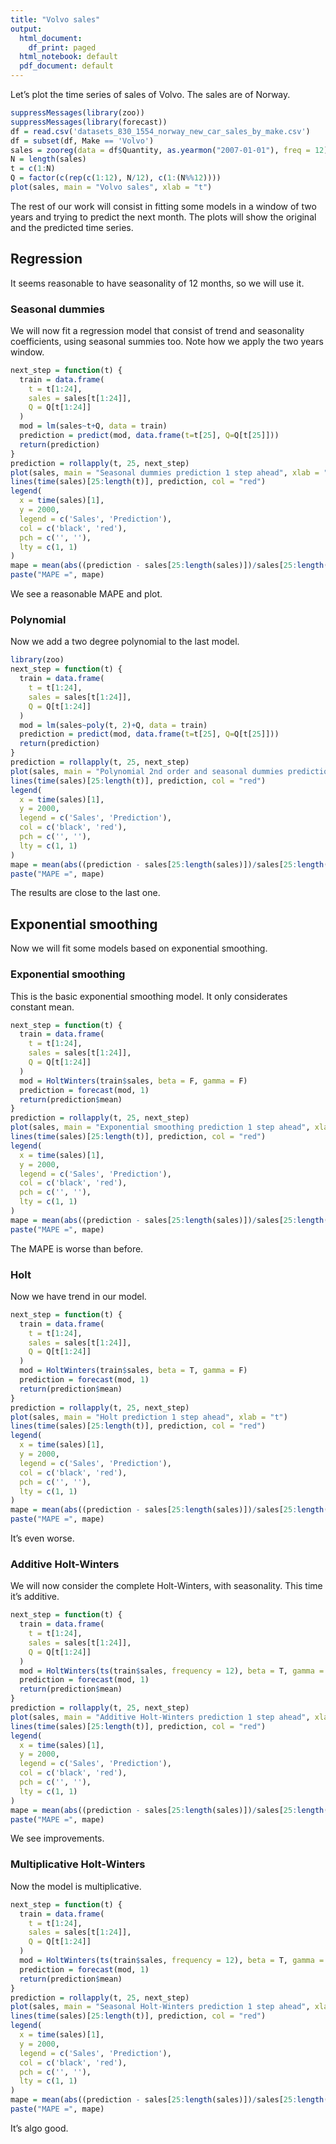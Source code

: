 ```yaml
---
title: "Volvo sales"
output:
  html_document:
    df_print: paged
  html_notebook: default
  pdf_document: default
---
```


Let's plot the time series of sales of Volvo. The sales are of Norway.

```r
suppressMessages(library(zoo))
suppressMessages(library(forecast))
df = read.csv('datasets_830_1554_norway_new_car_sales_by_make.csv')
df = subset(df, Make == 'Volvo')
sales = zooreg(data = df$Quantity, as.yearmon("2007-01-01"), freq = 12)
N = length(sales)
t = c(1:N)
Q = factor(c(rep(c(1:12), N/12), c(1:(N%%12))))
plot(sales, main = "Volvo sales", xlab = "t")
```

The rest of our work will consist in fitting some models in a window of two years and trying to predict the next month. The plots will show the original and the predicted time series.

## Regression

It seems reasonable to have seasonality of 12 months, so we will use it.

### Seasonal dummies

We will now fit a regression model that consist of trend and seasonality coefficients, using seasonal summies too. Note how we apply the two years window.

```r
next_step = function(t) {
  train = data.frame(
    t = t[1:24],
    sales = sales[t[1:24]],
    Q = Q[t[1:24]]
  )
  mod = lm(sales~t+Q, data = train)
  prediction = predict(mod, data.frame(t=t[25], Q=Q[t[25]]))
  return(prediction)
}
prediction = rollapply(t, 25, next_step)
plot(sales, main = "Seasonal dummies prediction 1 step ahead", xlab = "t")
lines(time(sales)[25:length(t)], prediction, col = "red")
legend(
  x = time(sales)[1],
  y = 2000,
  legend = c('Sales', 'Prediction'),
  col = c('black', 'red'),
  pch = c('', ''),
  lty = c(1, 1)
)
mape = mean(abs((prediction - sales[25:length(sales)])/sales[25:length(sales)]))
paste("MAPE =", mape)
```

We see a reasonable MAPE and plot.

### Polynomial

Now we add a two degree polynomial to the last model.

```r
library(zoo)
next_step = function(t) {
  train = data.frame(
    t = t[1:24],
    sales = sales[t[1:24]],
    Q = Q[t[1:24]]
  )
  mod = lm(sales~poly(t, 2)+Q, data = train)
  prediction = predict(mod, data.frame(t=t[25], Q=Q[t[25]]))
  return(prediction)
}
prediction = rollapply(t, 25, next_step)
plot(sales, main = "Polynomial 2nd order and seasonal dummies prediction 1 step ahead", xlab = "t")
lines(time(sales)[25:length(t)], prediction, col = "red")
legend(
  x = time(sales)[1],
  y = 2000,
  legend = c('Sales', 'Prediction'), 
  col = c('black', 'red'),
  pch = c('', ''),
  lty = c(1, 1)
)
mape = mean(abs((prediction - sales[25:length(sales)])/sales[25:length(sales)]))
paste("MAPE =", mape)
```

The results are close to the last one.

## Exponential smoothing

Now we will fit some models based on exponential smoothing.

### Exponential smoothing

This is the basic exponential smoothing model. It only considerates constant mean.

```r
next_step = function(t) {
  train = data.frame(
    t = t[1:24],
    sales = sales[t[1:24]],
    Q = Q[t[1:24]]
  )
  mod = HoltWinters(train$sales, beta = F, gamma = F)
  prediction = forecast(mod, 1)
  return(prediction$mean)
}
prediction = rollapply(t, 25, next_step)
plot(sales, main = "Exponential smoothing prediction 1 step ahead", xlab = "t")
lines(time(sales)[25:length(t)], prediction, col = "red")
legend(
  x = time(sales)[1],
  y = 2000,
  legend = c('Sales', 'Prediction'), 
  col = c('black', 'red'),
  pch = c('', ''),
  lty = c(1, 1)
)
mape = mean(abs((prediction - sales[25:length(sales)])/sales[25:length(sales)]))
paste("MAPE =", mape)
```

The MAPE is worse than before.

### Holt

Now we have trend in our model.

```r
next_step = function(t) {
  train = data.frame(
    t = t[1:24],
    sales = sales[t[1:24]],
    Q = Q[t[1:24]]
  )
  mod = HoltWinters(train$sales, beta = T, gamma = F)
  prediction = forecast(mod, 1)
  return(prediction$mean)
}
prediction = rollapply(t, 25, next_step)
plot(sales, main = "Holt prediction 1 step ahead", xlab = "t")
lines(time(sales)[25:length(t)], prediction, col = "red")
legend(
  x = time(sales)[1],
  y = 2000,
  legend = c('Sales', 'Prediction'), 
  col = c('black', 'red'),
  pch = c('', ''),
  lty = c(1, 1)
)
mape = mean(abs((prediction - sales[25:length(sales)])/sales[25:length(sales)]))
paste("MAPE =", mape)
```

It's even worse.

### Additive Holt-Winters

We will now consider the complete Holt-Winters, with seasonality. This time it's additive.

```r
next_step = function(t) {
  train = data.frame(
    t = t[1:24],
    sales = sales[t[1:24]],
    Q = Q[t[1:24]]
  )
  mod = HoltWinters(ts(train$sales, frequency = 12), beta = T, gamma = T, seasonal = "additive")
  prediction = forecast(mod, 1)
  return(prediction$mean)
}
prediction = rollapply(t, 25, next_step)
plot(sales, main = "Additive Holt-Winters prediction 1 step ahead", xlab = "t")
lines(time(sales)[25:length(t)], prediction, col = "red")
legend(
  x = time(sales)[1],
  y = 2000,
  legend = c('Sales', 'Prediction'), 
  col = c('black', 'red'),
  pch = c('', ''),
  lty = c(1, 1)
)
mape = mean(abs((prediction - sales[25:length(sales)])/sales[25:length(sales)]))
paste("MAPE =", mape)
```

We see improvements.

### Multiplicative Holt-Winters

Now the model is multiplicative.

```r
next_step = function(t) {
  train = data.frame(
    t = t[1:24],
    sales = sales[t[1:24]],
    Q = Q[t[1:24]]
  )
  mod = HoltWinters(ts(train$sales, frequency = 12), beta = T, gamma = T, seasonal = "multiplicative")
  prediction = forecast(mod, 1)
  return(prediction$mean)
}
prediction = rollapply(t, 25, next_step)
plot(sales, main = "Seasonal Holt-Winters prediction 1 step ahead", xlab = "t")
lines(time(sales)[25:length(t)], prediction, col = "red")
legend(
  x = time(sales)[1],
  y = 2000,
  legend = c('Sales', 'Prediction'), 
  col = c('black', 'red'),
  pch = c('', ''),
  lty = c(1, 1)
)
mape = mean(abs((prediction - sales[25:length(sales)])/sales[25:length(sales)]))
paste("MAPE =", mape)
```

It's algo good.